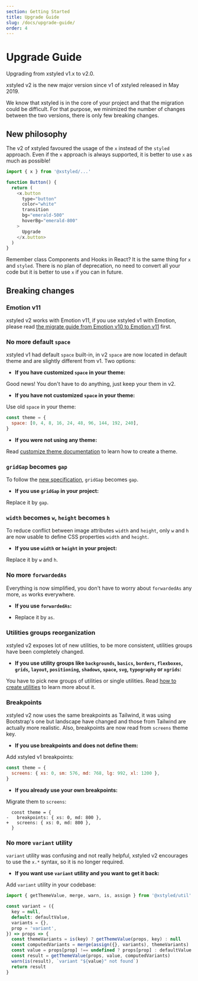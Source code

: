 ```yaml
---
section: Getting Started
title: Upgrade Guide
slug: /docs/upgrade-guide/
order: 4
---
```


# Upgrade Guide

Upgrading from xstyled v1.x to v2.0.

<carbon-ad />

xstyled v2 is the new major version since v1 of xstyled released in May 2019.

We know that xstyled is in the core of your project and that the migration could be difficult. For that purpose, we minimized the number of changes between the two versions, there is only few breaking changes.

## New philosophy

The v2 of xstyled favoured the usage of the `x` instead of the `styled` approach. Even if the `x` approach is always supported, it is better to use `x` as much as possible!

```js
import { x } from '@xstyled/...'

function Button() {
  return (
    <x.button
      type="button"
      color="white"
      transition
      bg="emerald-500"
      hoverBg="emerald-800"
    >
      Upgrade
    </x.button>
  )
}
```

Remember class Components and Hooks in React? It is the same thing for `x` and `styled`. There is no plan of deprecation, no need to convert all your code but it is better to use `x` if you can in future.

## Breaking changes

### Emotion v11

xstyled v2 works with Emotion v11, if you use xstyled v1 with Emotion, please read [the migrate guide from Emotion v10 to Emotion v11](https://emotion.sh/docs/migrating-to-emotion-10#incremental-migration) first.

### No more default `space`

xstyled v1 had default `space` built-in, in v2 `space` are now located in default theme and are slightly different from v1. Two options:

- **If you have customized `space` in your theme:**

Good news! You don't have to do anything, just keep your them in v2.

- **If you have not customized `space` in your theme:**

Use old `space` in your theme:

```js
const theme = {
  space: [0, 4, 8, 16, 24, 48, 96, 144, 192, 240],
}
```

- **If you were not using any theme:**

Read [customize theme documentation](/docs/theme/) to learn how to create a theme.

### `gridGap` becomes `gap`

To follow the [new specification](https://developer.mozilla.org/en-US/docs/Web/CSS/gap), `gridGap` becomes `gap`.

- **If you use `gridGap` in your project:**

Replace it by `gap`.

### `width` becomes `w`, `height` becomes `h`

To reduce conflict between image attributes `width` and `height`, only `w` and `h` are now usable to define CSS properties `width` and `height`.

- **If you use `width` or `height` in your project:**

Replace it by `w` and `h`.

### No more `forwardedAs`

Everything is now simplified, you don't have to worry about `forwardedAs` any more, `as` works everywhere.

- **If you use `forwardedAs`:**

- Replace it by `as`.

### Utilities groups reorganization

xstyled v2 exposes lot of new utilities, to be more consistent, utilities groups have been completely changed.

- **If you use utility groups like `backgrounds`, `basics`, `borders`, `flexboxes`, `grids`, `layout`, `positioning`, `shadows`, `space`, `svg`, `typography` or `xgrids`:**

You have to pick new groups of utilities or single utilities. Read [how to create utilities](/docs/adding-new-utilities/) to learn more about it.

### Breakpoints

xstyled v2 now uses the same breakpoints as Tailwind, it was using Bootstrap's one but landscape have changed and those from Tailwind are actually more realistic. Also, breakpoints are now read from `screens` theme key.

- **If you use breakpoints and does not define them:**

Add xstyled v1 breakpoints:

```js
const theme = {
  screens: { xs: 0, sm: 576, md: 768, lg: 992, xl: 1200 },
}
```

- **If you already use your own breakpoints:**

Migrate them to `screens`:

```diffjs
  const theme = {
-   breakpoints: { xs: 0, md: 800 },
+   screens: { xs: 0, md: 800 },
  }
```

### No more `variant` utility

`variant` utility was confusing and not really helpful, xstyled v2 encourages to use the `x.*` syntax, so it is no longer required.

- **If you want use `variant` utility and you want to get it back:**

Add `variant` utility in your codebase:

```js
import { getThemeValue, merge, warn, is, assign } from '@xstyled/util'

const variant = ({
  key = null,
  default: defaultValue,
  variants = {},
  prop = 'variant',
}) => props => {
  const themeVariants = is(key) ? getThemeValue(props, key) : null
  const computedVariants = merge(assign({}, variants), themeVariants)
  const value = props[prop] !== undefined ? props[prop] : defaultValue
  const result = getThemeValue(props, value, computedVariants)
  warn(is(result), `variant "${value}" not found`)
  return result
}
```
